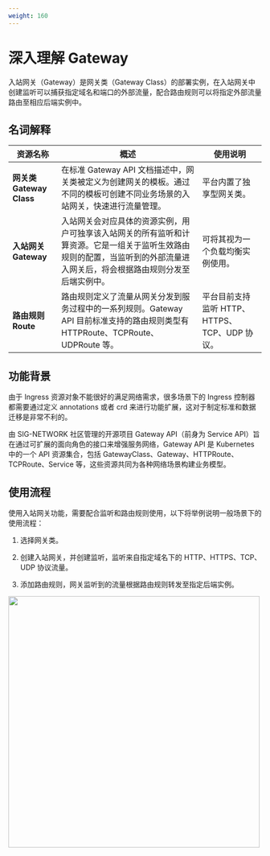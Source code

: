 ```yaml
---
weight: 160
---
```


# 深入理解 Gateway


入站网关（Gateway）是网关类（Gateway Class）的部署实例，在入站网关中创建监听可以捕获指定域名和端口的外部流量，配合路由规则可以将指定外部流量路由至相应后端实例中。

## 名词解释

|资源名称|概述|使用说明|
|---|---|---|
|**网关类 Gateway Class**|在标准 Gateway API 文档描述中，网关类被定义为创建网关的模板。通过不同的模板可创建不同业务场景的入站网关，快速进行流量管理。|平台内置了独享型网关类。|
|**入站网关 Gateway**|入站网关会对应具体的资源实例，用户可独享该入站网关的所有监听和计算资源。它是一组关于监听生效路由规则的配置，当监听到的外部流量进入网关后，将会根据路由规则分发至后端实例中。|可将其视为一个负载均衡实例使用。|
|**路由规则 Route**|路由规则定义了流量从网关分发到服务过程中的一系列规则。Gateway API 目前标准支持的路由规则类型有 HTTPRoute、TCPRoute、UDPRoute 等。|平台目前支持监听 HTTP、HTTPS、TCP、UDP 协议。|

## 功能背景

由于 Ingress 资源对象不能很好的满足网络需求，很多场景下的 Ingress 控制器都需要通过定义 annotations 或者 crd 来进行功能扩展，这对于制定标准和数据迁移是非常不利的。

由 SIG-NETWORK 社区管理的开源项目 Gateway API（前身为 Service API）旨在通过可扩展的面向角色的接口来增强服务网络，Gateway API 是 Kubernetes 中的一个 API 资源集合，包括 GatewayClass、Gateway、HTTPRoute、TCPRoute、Service 等，这些资源共同为各种网络场景构建业务模型。


## 使用流程

使用入站网关功能，需要配合监听和路由规则使用，以下将举例说明一般场景下的使用流程：

1. 选择网关类。

1. 创建入站网关，并创建监听，监听来自指定域名下的 HTTP、HTTPS、TCP、UDP 协议流量。

3. 添加路由规则，网关监听到的流量根据路由规则转发至指定后端实例。

<img src="./assets/gatewayview.png" width = "500" />